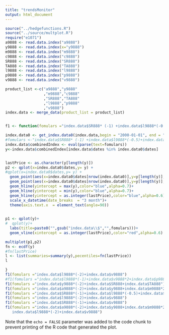 ```yaml
---
title: "trendsMonitor"
output: html_document
---
```


```r

source("../hedgefunctions.R")
source("../source/multplot.R")
require("e1071")
a9888 <- read.data.index("a9888")
y9888 <- read.data.index(x="y9888")
m9888 <- read.data.index("m9888")
c9888 <- read.data.index("c9888")
SR888 <- read.data.index("SR888")
TA888 <- read.data.index("TA888")
l9888 <- read.data.index("l9888")
p9888 <- read.data.index("p9888")
v9888 <- read.data.index("v9888")

product_list <-c("a9888","y9888"
                 ,"m9888","c9888"
                 ,"SR888","TA888"
                 ,"l9888","p9888"
                 ,"v9888")
index.data <- merge_data(product_list = product_list)


f1 <- function(fomulars ="index.data$SR888* (-1) +index.data$l9888*(-0.5)+index.data$v9888"){

index.data0 <- get_index.data0(index.data,begin = "2000-01-01", end = "2016-01-01")
#fomulars <-"index.data$SR888* (-1) +index.data$l9888*(-0.5)+index.data$v9888"
index.data$combinedIndex <- eval(parse(text=fomulars))
y<-index.data$combinedIndex[index.data$dates %in% index.data0$dates]


lastPrice <- as.character(y[length(y)])
p2 <- qplot(x=index.data0$dates,y= y) + 
#qplot(x=index.data0$dates,y= y) + 
  geom_point(aes(x=index.data0$dates[nrow(index.data0)],y=y[length(y)],color=lastPrice),size=4,alpha=0.6) +
  geom_point(aes(x=index.data0$dates[nrow(index.data0)],y=y[length(y)],color=lastPrice),size=4,alpha=0.6) +
  geom_hline(yintercept = max(y),color="blue",alpha=0.7)+
  geom_hline(yintercept = min(y),color="blue",alpha=0.7)+
  geom_hline(yintercept = as.integer(lastPrice),color="blue",alpha=0.6)+
  scale_x_datetime(date_breaks  = "3 month")+
  theme(axis.text.x  = element_text(angle=90))
  

p1 <- qplot(y)+
#  qplot(y)+
  labs(title=paste0("",gsub("index.data\\$","",fomulars)))+
  geom_vline(xintercept = as.integer(lastPrice),color="red",alpha=0.6)

multiplot(p1,p2)
fn <- ecdf(y)
#fn(lastPrice)
l <- list(summaries=summary(y),pecentiles=fn(lastPrice))
l

}
f1(fomulars ="index.data$l9888*(-2)+index.data$v9888")
#f1(fomulars ="index.data$l9888*(-1)+index.data$v9888*2+index.data$p9888*0.5")
f1(fomulars ="index.data$y9888*(-2)+index.data$SR888+index.data$TA888")
f1(fomulars ="index.data$a9888*(-2)+index.data$y9888+index.data$m9888*2")
f1(fomulars ="index.data$SR888*(-1)+index.data$l9888*(-0.5)+index.data$v9888")
f1(fomulars ="index.data$l9888*(-2)+index.data$v9888")
f1(fomulars ="index.data$SR888*(-1)+index.data$v9888")
f1(fomulars ="index.data$a9888*(-2)+index.data$y9888+index.data$m9888*2+
   index.data$l9888*(-2)+index.data$v9888")


```

Note that the `echo = FALSE` parameter was added to the code chunk to prevent printing of the R code that generated the plot.
